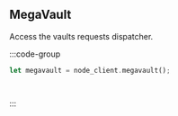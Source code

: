 ## MegaVault

Access the vaults requests dispatcher.

:::code-group

```rust [Rust]
let megavault = node_client.megavault();
```

```python [Python]

```

```typescript [TypeScript]

```

:::
